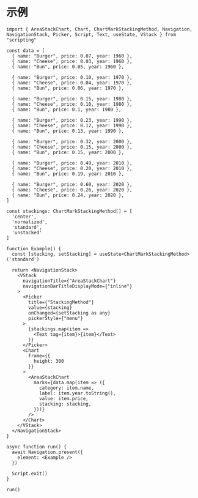 # 示例

```tsx
import { AreaStackChart, Chart, ChartMarkStackingMethod, Navigation, NavigationStack, Picker, Script, Text, useState, VStack } from "scripting"

const data = [
  { name: "Burger", price: 0.07, year: 1960 },
  { name: "Cheese", price: 0.03, year: 1960 },
  { name: "Bun", price: 0.05, year: 1960 },

  { name: "Burger", price: 0.10, year: 1970 },
  { name: "Cheese", price: 0.04, year: 1970 },
  { name: "Bun", price: 0.06, year: 1970 },

  { name: "Burger", price: 0.15, year: 1980 },
  { name: "Cheese", price: 0.10, year: 1980 },
  { name: "Bun", price: 0.1, year: 1980 },

  { name: "Burger", price: 0.23, year: 1990 },
  { name: "Cheese", price: 0.12, year: 1990 },
  { name: "Bun", price: 0.13, year: 1990 },

  { name: "Burger", price: 0.32, year: 2000 },
  { name: "Cheese", price: 0.15, year: 2000 },
  { name: "Bun", price: 0.15, year: 2000 },

  { name: "Burger", price: 0.49, year: 2010 },
  { name: "Cheese", price: 0.20, year: 2010 },
  { name: "Bun", price: 0.19, year: 2010 },

  { name: "Burger", price: 0.60, year: 2020 },
  { name: "Cheese", price: 0.26, year: 2020 },
  { name: "Bun", price: 0.24, year: 2020 },
]

const stackings: ChartMarkStackingMethod[] = [
  'center',
  'normalized',
  'standard',
  'unstacked'
]

function Example() {
  const [stacking, setStacking] = useState<ChartMarkStackingMethod>('standard')

  return <NavigationStack>
    <VStack
      navigationTitle={"AreaStackChart"}
      navigationBarTitleDisplayMode={"inline"}
    >
      <Picker
        title={"StackingMethod"}
        value={stacking}
        onChanged={setStacking as any}
        pickerStyle={"menu"}
      >
        {stackings.map(item =>
          <Text tag={item}>{item}</Text>
        )}
      </Picker>
      <Chart
        frame={{
          height: 300
        }}
      >
        <AreaStackChart
          marks={data.map(item => ({
            category: item.name,
            label: item.year.toString(),
            value: item.price,
            stacking: stacking,
          }))}
        />
      </Chart>
    </VStack>
  </NavigationStack>
}

async function run() {
  await Navigation.present({
    element: <Example />
  })

  Script.exit()
}

run()
```